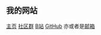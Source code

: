 ## 我的网站

[主页](https://shanshui.site/) 
[社区群](https://qm.qq.com/cgi-bin/qm/qr?k=N9MKEYCWHNs4riPxatfCJbNcIwgOLHNv)
[B站](https://space.bilibili.com/1774428726)
[GitHub](https://github.com/shanshui2022)
亦或者是[邮箱](mailto:shanshui@shanshui.eu.org)
